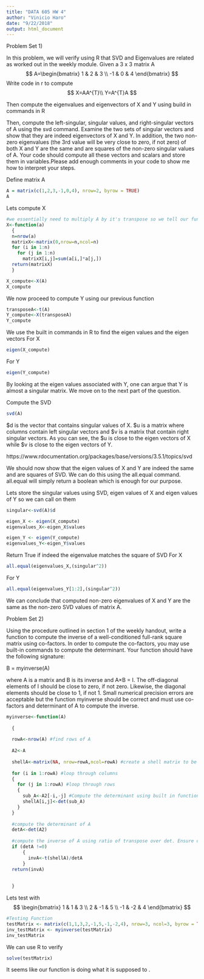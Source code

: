 ```yaml
---
title: "DATA 605 HW 4"
author: "Vinicio Haro"
date: "9/22/2018"
output: html_document
---
```



Problem Set 1) 

In this problem, we will verify using R that SVD and Eigenvalues are related as worked out in the weekly module. Given a 3 x 3 matrix A 
$$
A=\begin{bmatrix} 1 & 2 & 3 \\ -1 & 0 & 4 \end{bmatrix}
$$
Write code in r to compute 
$$
X=AA^{T}\\
Y=A^{T}A
$$

Then compute the eigenvalues and eigenvectors of X and Y using build in commands in R

Then, compute the left-singular, singular values, and right-singular vectors of A using the svd command. Examine the two sets of singular vectors and show that they are indeed eigenvectors of X and Y. In addition, the two non-zero eigenvalues (the 3rd value will be very close to zero, if not zero) of both X and Y are the same and are squares of the non-zero singular values of A. Your code should compute all these vectors and scalars and store them in variables.Please add enough comments in your code to show me how to interpret your steps.


Define matrix A
```r
A = matrix(c(1,2,3,-1,0,4), nrow=2, byrow = TRUE)
A
```

Lets compute X
```r
#we essentially need to multiply A by it's transpose so we tell our function here to perform matrix multiplication
X<-function(a)
  {
  n=nrow(a)
  matrixX<-matrix(0,nrow=n,ncol=n)
  for (i in 1:n)
    for (j in 1:n)
      matrixX[i,j]=sum(a[i,]*a[j,])
  return(matrixX)
  }

X_compute<-X(A)
X_compute
```

We now proceed to compute Y using our previous function 
```r
transposeA<-t(A)
Y_compute<-X(transposeA)
Y_compute
```

We use the built in commands in R to find the eigen values and the eigen vectors 
For X
```r
eigen(X_compute)
```

For Y
```r
eigen(Y_compute)
```

By looking at the eigen values associated with Y, one can argue that Y is almost a singular matrix. We move on to the next part of the question.

Compute the SVD
```r
svd(A)
```

$d is the vector that contains singular values of X. $u is a matrix where columns contain left singular vectors and $v is a matrix that contain right singular vectors. As you can see, the $u is close to the eigen vectors of X while $v is close to the eigen vectors of Y.

https://www.rdocumentation.org/packages/base/versions/3.5.1/topics/svd

We should now show that the eigen values of X and Y are indeed the same and are squares of SVD.
We can do this using the all.equal command. all.equal will simply return a boolean which is enough for our purpose.

Lets store the singular values using SVD, eigen values of X and eigen values of Y so we can call on them 
```r
singular<-svd(A)$d

eigen_X <- eigen(X_compute)
eigenvalues_X<-eigen_X$values

eigen_Y <- eigen(Y_compute)
eigenvalues_Y<-eigen_Y$values
```

Return True if indeed the eigenvalue matches the square of SVD
For X
```r
all.equal(eigenvalues_X,(singular^2))
```

For Y
```r
all.equal(eigenvalues_Y[1:2],(singular^2))
```

We can conclude that computed non-zero eigenvalues of X and Y are the same as the non-zero SVD values of matrix A. 


Problem Set 2) 

Using the procedure outlined in section 1 of the weekly handout, write a function to compute the inverse of a well-conditioned full-rank square matrix using co-factors. In order to compute the co-factors, you may use built-in commands to compute the determinant. Your function should have the following signature:

B = myinverse(A)

where A is a matrix and B is its inverse and A×B = I. The off-diagonal elements of I should be close to zero, if not zero. Likewise, the diagonal elements should be close to 1, if not 1. Small numerical precision errors are acceptable but the function myinverse should be correct and must use co-factors and determinant of A to compute the inverse.

```r
myinverse<-function(A)
  
  {
  
  rowA<-nrow(A) #find rows of A
  
  A2<-A
  
  shellA<-matrix(NA, nrow=rowA,ncol=rowA) #create a shell matrix to be filled in after iteration
  
  for (i in 1:rowA) #loop through columns
  {
    for (j in 1:rowA) #loop through rows 
    {
      sub_A<-A2[-i,-j] #Compute the determinant using built in functions and store in shell matrix 
      shellA[i,j]<-det(sub_A)
    }
  }
  
  #compute the determinant of A
  detA<-det(A2)
  
  #compute the inverse of A using ratio of transpose over det. Ensure denominator is non zero 
  if (detA !=0)
      {
        invA<-t(shellA)/detA
      }
  return(invA)
  
  
  }
```


Lets test with 
$$
\begin{bmatrix} 1 & 1 & 3 \\ 2 & -1 & 5 \\ -1 & -2 & 4 \end{bmatrix}
$$

```r
#Testing Function 
testMatrix <- matrix(c(1,1,3,2,-1,5,-1,-2,4), nrow=3, ncol=3, byrow = TRUE)
inv_testMatrix <- myinverse(testMatrix)
inv_testMatrix
```

We can use R to verify 
```r
solve(testMatrix)
```

It seems like our function is doing what it is supposed to . 





